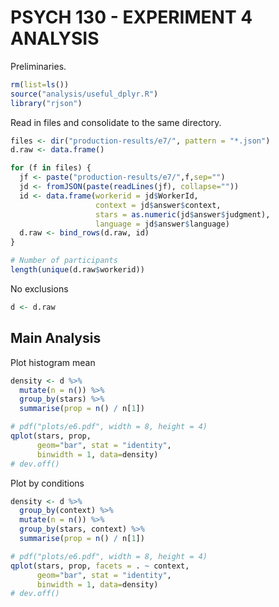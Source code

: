PSYCH 130 - EXPERIMENT 4 ANALYSIS
=================================

Preliminaries.

```r
rm(list=ls())
source("analysis/useful_dplyr.R")
library("rjson")
```

Read in files and consolidate to the same directory. 

```r
files <- dir("production-results/e7/", pattern = "*.json")
d.raw <- data.frame()

for (f in files) {
  jf <- paste("production-results/e7/",f,sep="")
  jd <- fromJSON(paste(readLines(jf), collapse=""))
  id <- data.frame(workerid = jd$WorkerId, 
                   context = jd$answer$context,
                   stars = as.numeric(jd$answer$judgment),
                   language = jd$answer$language)
  d.raw <- bind_rows(d.raw, id)
}

# Number of participants
length(unique(d.raw$workerid))
```

No exclusions 

```r
d <- d.raw
```

Main Analysis
-------------

Plot histogram mean

```r
density <- d %>%
  mutate(n = n()) %>%
  group_by(stars) %>%
  summarise(prop = n() / n[1])

# pdf("plots/e6.pdf", width = 8, height = 4)
qplot(stars, prop, 
      geom="bar", stat = "identity",
      binwidth = 1, data=density)
# dev.off()
```

Plot by conditions

```r
density <- d %>%
  group_by(context) %>%
  mutate(n = n()) %>%
  group_by(stars, context) %>%
  summarise(prop = n() / n[1])

# pdf("plots/e6.pdf", width = 8, height = 4)
qplot(stars, prop, facets = . ~ context, 
      geom="bar", stat = "identity",
      binwidth = 1, data=density)
# dev.off()
```
